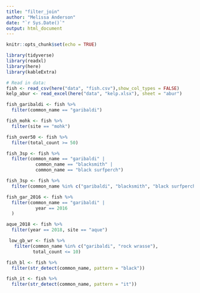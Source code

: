 ```yaml
---
title: "filter_join"
author: "Melissa Anderson"
date: "`r Sys.Date()`"
output: html_document
---
```


```r
knitr::opts_chunk$set(echo = TRUE)

library(tidyverse)
library(readxl)
library(here) 
library(kableExtra)
```

```r
# Read in data: 
fish <- read_csv(here("data", "fish.csv"),show_col_types = FALSE)
kelp_abur <- read_excel(here("data", "kelp.xlsx"), sheet = "abur")

fish_garibaldi <- fish %>% 
  filter(common_name == "garibaldi")

fish_mohk <- fish %>% 
  filter(site == "mohk")

fish_over50 <- fish %>% 
  filter(total_count >= 50)

fish_3sp <- fish %>% 
  filter(common_name == "garibaldi" | 
           common_name == "blacksmith" | 
           common_name == "black surfperch")

fish_3sp <- fish %>% 
  filter(common_name %in% c("garibaldi", "blacksmith", "black surfperch"))

fish_gar_2016 <- fish %>% 
  filter(common_name == "garibaldi" | 
           year == 2016
  )

aque_2018 <- fish %>% 
  filter(year == 2018, site == "aque")

 low_gb_wr <- fish %>% 
   filter(common_name %in% c("garibaldi", "rock wrasse"), 
          total_count <= 10)

fish_bl <- fish %>% 
  filter(str_detect(common_name, pattern = "black")) 

fish_it <- fish %>% 
  filter(str_detect(common_name, pattern = "it")) 
```

